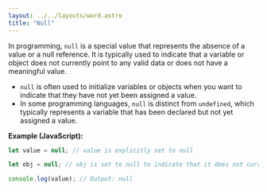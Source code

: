 ```yaml
---
layout: ../../layouts/word.astro
title: "Null"
---
```

In programming, `null` is a special value that represents the absence of a value or a null reference. It is typically used to indicate that a variable or object does not currently point to any valid data or does not have a meaningful value.

- `null` is often used to initialize variables or objects when you want to indicate that they have not yet been assigned a value.
- In some programming languages, `null` is distinct from `undefined`, which typically represents a variable that has been declared but not yet assigned a value.

**Example (JavaScript):**
```javascript
let value = null; // value is explicitly set to null

let obj = null; // obj is set to null to indicate that it does not currently reference an object

console.log(value); // Output: null
```